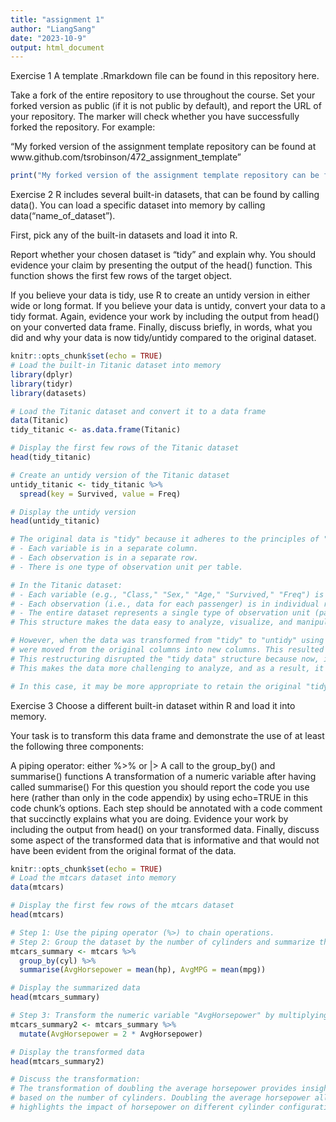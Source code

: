 ```yaml
---
title: "assignment 1"
author: "LiangSang"
date: "2023-10-9"
output: html_document
---
```

Exercise 1
A template .Rmarkdown file can be found in this repository here.

Take a fork of the entire repository to use throughout the course. Set your forked version as public (if it is not public by default), and report the URL of your repository. The marker will check whether you have successfully forked the repository. For example:

“My forked version of the assignment template repository can be found at www.github.com/tsrobinson/472_assignment_template”
```r
print("My forked version of the assignment template repository can be found at https://github.com/KENZO666888/KENZO_LIANGSANG_472_assignment.git")
```

Exercise 2
R includes several built-in datasets, that can be found by calling data(). You can load a specific dataset into memory by calling data("name_of_dataset").

First, pick any of the built-in datasets and load it into R.

Report whether your chosen dataset is “tidy” and explain why. You should evidence your claim by presenting the output of the head() function. This function shows the first few rows of the target object.

If you believe your data is tidy, use R to create an untidy version in either wide or long format. If you believe your data is untidy, convert your data to a tidy format. Again, evidence your work by including the output from head() on your converted data frame. Finally, discuss briefly, in words, what you did and why your data is now tidy/untidy compared to the original dataset.

```r
knitr::opts_chunk$set(echo = TRUE)
# Load the built-in Titanic dataset into memory
library(dplyr)
library(tidyr)
library(datasets)

# Load the Titanic dataset and convert it to a data frame
data(Titanic)
tidy_titanic <- as.data.frame(Titanic)

# Display the first few rows of the Titanic dataset
head(tidy_titanic)

# Create an untidy version of the Titanic dataset
untidy_titanic <- tidy_titanic %>%
  spread(key = Survived, value = Freq)

# Display the untidy version
head(untidy_titanic)

# The original data is "tidy" because it adheres to the principles of "tidy data" proposed by Hadley Wickham:
# - Each variable is in a separate column.
# - Each observation is in a separate row.
# - There is one type of observation unit per table.

# In the Titanic dataset:
# - Each variable (e.g., "Class," "Sex," "Age," "Survived," "Freq") is stored in separate columns.
# - Each observation (i.e., data for each passenger) is in individual rows.
# - The entire dataset represents a single type of observation unit (passengers).
# This structure makes the data easy to analyze, visualize, and manipulate.

# However, when the data was transformed from "tidy" to "untidy" using the spread function, the values from the "Survived" column
# were moved from the original columns into new columns. This resulted in the creation of multiple new columns, representing the survival status of "Yes" and "No."
# This restructuring disrupted the "tidy data" structure because now, information for each observation unit (passenger) is no longer in separate rows but scattered across different columns.
# This makes the data more challenging to analyze, and as a result, it shifted from "tidy" to "untidy."

# In this case, it may be more appropriate to retain the original "tidy" data structure as it better aligns with the requirements of data analysis.


```

Exercise 3
Choose a different built-in dataset within R and load it into memory.

Your task is to transform this data frame and demonstrate the use of at least the following three components:

A piping operator: either %>% or |>
A call to the group_by() and summarise() functions
A transformation of a numeric variable after having called summarise()
For this question you should report the code you use here (rather than only in the code appendix) by using echo=TRUE in this code chunk’s options. Each step should be annotated with a code comment that succinctly explains what you are doing. Evidence your work by including the output from head() on your transformed data. Finally, discuss some aspect of the transformed data that is informative and that would not have been evident from the original format of the data.
```r
knitr::opts_chunk$set(echo = TRUE)
# Load the mtcars dataset into memory
data(mtcars)

# Display the first few rows of the mtcars dataset
head(mtcars)

# Step 1: Use the piping operator (%>) to chain operations.
# Step 2: Group the dataset by the number of cylinders and summarize the average horsepower and miles per gallon.
mtcars_summary <- mtcars %>%
  group_by(cyl) %>%
  summarise(AvgHorsepower = mean(hp), AvgMPG = mean(mpg))

# Display the summarized data
head(mtcars_summary)

# Step 3: Transform the numeric variable "AvgHorsepower" by multiplying it by 2.
mtcars_summary2 <- mtcars_summary %>%
  mutate(AvgHorsepower = 2 * AvgHorsepower)

# Display the transformed data
head(mtcars_summary2)

# Discuss the transformation:
# The transformation of doubling the average horsepower provides insights into the performance of cars
# based on the number of cylinders. Doubling the average horsepower allows for easier comparisons and
# highlights the impact of horsepower on different cylinder configurations.
```

